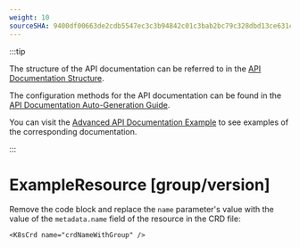 ```yaml
---
weight: 10
sourceSHA: 9400df00663de2cdb5547ec3c3b94842c01c3bab2bc79c328dbd13ce631cf20d
---
```


:::tip

The structure of the API documentation can be referred to in the [API Documentation Structure](https://product-doc-guide.alauda.cn/arch/site_arch.html#api_structure).

The configuration methods for the API documentation can be found in the [API Documentation Auto-Generation Guide](https://product-doc-guide.alauda.cn/guide/api_doc.html).

You can visit the [Advanced API Documentation Example](https://product-doc-guide.alauda.cn/template/apis/example/advanced_api_example/) to see examples of the corresponding documentation.

:::

# ExampleResource \[group/version]

Remove the code block and replace the `name` parameter's value with the value of the `metadata.name` field of the resource in the CRD file:

```mdx
<K8sCrd name="crdNameWithGroup" />
```
